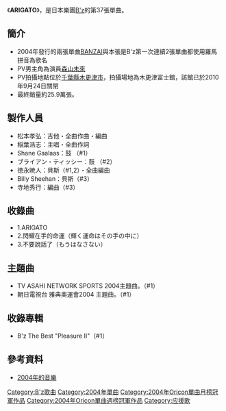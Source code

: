 {{Infobox Single |
| Name           = ARIGATO
| Artist         = [[B'z|B'z]]
| Album          = [[B'z_The_Best_"Pleasure_II"|B'z The Best "Pleasure II"]]
| Cover          = B'z arigato.jpg
| Released       = 2004年9月1日
| Format         = [[單曲|單曲CD]]
| Recorded       = 2004年5月
| Genre          = [[J-POP|J-POP]]<br/>[[流行搖滾|流行搖滾]]<br/>[[硬式搖滾|硬式搖滾]]
| Length         = 12分47秒
| Label          = [[VERMILLION_RECORDS|VERMILLION RECORDS]]
| Writer         = [[稻葉浩志|稻葉浩志]]（全作詞）<br/>[[松本孝弘|松本孝弘]]（全作曲）
| Producer       = [[松本孝弘|松本孝弘]]
| Certification  = 白金（[[日本唱片協會|日本唱片協會]]）
| Chart position = * 週間最高排行第1位（[[Oricon公信榜|Oricon]]）
* 2004年9月第1位（[[Oricon公信榜|Oricon]]）
* 2004年度年間第27位（[[Oricon公信榜|Oricon]]）
| Last single    = [[BANZAI_(B'z單曲)|BANZAI]] <br /> （2004年）
| This single    = '''ARIGATO''' <br /> （2004年）
| Next single    = [[愛的爆彈|愛的爆彈]]<br />（2005年）
}}
《'''ARIGATO'''》，是日本樂團[[B'z|B'z]]的第37張單曲。

==簡介==
*2004年發行的兩張單曲[[BANZAI_(B'z單曲)|BANZAI]]與本張是B'z第一次連續2張單曲都使用羅馬拼音為歌名
*PV男主角為演員[[森山未來|森山未來]]
*PV拍攝地點位於[[千葉縣|千葉縣]][[木更津市|木更津市]]，拍攝場地為木更津富士館，該館已於2010年9月24日關閉
*最終銷量約25.9萬張。

==製作人員==
*松本孝弘：吉他・全曲作曲・編曲
*稲葉浩志：主唱・全曲作詞
*Shane Gaalaas：鼓 （#1）
*ブライアン・ティッシー：鼓 （#2）
*徳永暁人：貝斯（#1,2）・全曲編曲
*Billy Sheehan：貝斯（#3）
*寺地秀行：編曲（#3）

==收錄曲==
*1.ARIGATO
*2.閃耀在手的命運（輝く運命はその手の中に）
*3.不要說話了（もうはなさない）

==主題曲==
*TV ASAHI NETWORK SPORTS 2004主題曲。（#1）
*朝日電視台 雅典奧運會2004 主題曲。（#1）

==收錄專輯==
*B'z The Best "Pleasure II"（#1）

==參考資料==
*[http://ja.wikipedia.org/wiki/2004%E5%B9%B4%E3%81%AE%E9%9F%B3%E6%A5%BD     2004年的音樂]{{Wayback|url=http://ja.wikipedia.org/wiki/2004%E5%B9%B4%E3%81%AE%E9%9F%B3%E6%A5%BD |date=20110629120244 }}

{{B'z}}
{{Oricon單曲月榜冠軍 (2000年代前期)|2004年9月}}
{{Oricon單曲週榜冠軍 (2004年)|2004年9月13日}}

{{DEFAULTSORT:Arigato}}
[[Category:B'z歌曲|Category:B'z歌曲]]
[[Category:2004年單曲|Category:2004年單曲]]
[[Category:2004年Oricon單曲月榜冠軍作品|Category:2004年Oricon單曲月榜冠軍作品]]
[[Category:2004年Oricon單曲週榜冠軍作品|Category:2004年Oricon單曲週榜冠軍作品]]
[[Category:应援歌|Category:应援歌]]